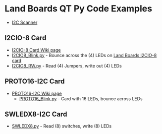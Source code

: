 = Land Boards QT Py Code Examples =

* [https://github.com/land-boards/lb-boards/blob/master/Projects/QTPy/Land%20Boards/Land%20Boards%20QT%20Py%20Code/i2cscan.py I2C Scanner]

== I2CIO-8 Card ==

* [http://land-boards.com/blwiki/index.php?title=I2CIO-8 I2CIO-8 Card Wiki page]
* [https://github.com/land-boards/lb-boards/blob/master/Projects/QTPy/Land%20Boards/Land%20Boards%20QT%20Py%20Code/I2CIO8_Blink.py I2CIO8_Blink.py] - Bounce across the (4) LEDs on [http://land-boards.com/blwiki/index.php?title=I2CIO-8 Land Boards I2CIO-8 card]
* [https://github.com/land-boards/lb-boards/blob/master/Projects/QTPy/Land%20Boards/Land%20Boards%20QT%20Py%20Code/I2CIO8_RW.py I2CIO8_RW.py] - Read (4) Jumpers, write out (4) LEDs

== PROTO16-I2C Card ==

* [http://land-boards.com/blwiki/index.php?title=PROTO16-I2C PROTO16-I2C Wiki page]
** [https://github.com/land-boards/lb-boards/blob/master/Projects/QTPy/Land%20Boards/Land%20Boards%20QT%20Py%20Code/PROTO16_Blink.py PROTO16_Blink.py] - Card with 16 LEDs, bounce across LEDs

== SWLEDX8-I2C Card ==

* [https://github.com/land-boards/lb-boards/blob/master/Projects/QTPy/Land%20Boards/Land%20Boards%20QT%20Py%20Code/SWLEDX8.py SWLEDX8.py] - Read (8) switches, write (8) LEDs
